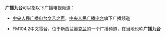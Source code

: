 '''广播九台'''可以指以下广播电视频道：

* [[中央人民广播电台文艺之声|中央人民广播电台文艺之声]]，[[中央人民广播电台|中央人民广播电台]]旗下广播频道
* {{Link-en|華人之聲廣播電臺|Chinese Voice}}FM104.2中文電台，位于新西兰[[奥克兰|奥克兰]]的一个广播频道，在当地也称'''广播九台'''

{{disambig|cat=四字消歧义}}